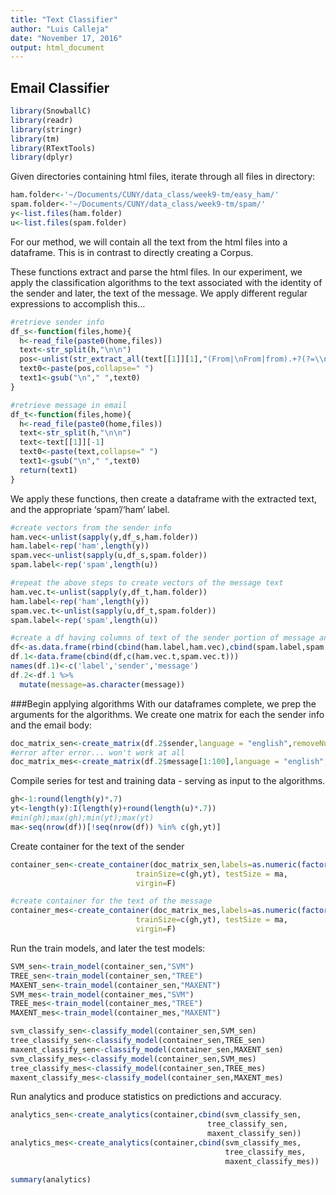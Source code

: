 ```yaml
---
title: "Text Classifier"
author: "Luis Calleja"
date: "November 17, 2016"
output: html_document
---
```

## Email Classifier
```r
library(SnowballC)
library(readr)
library(stringr)
library(tm)
library(RTextTools)
library(dplyr)
```

Given directories containing html files, iterate through all files in directory:
```r
ham.folder<-'~/Documents/CUNY/data_class/week9-tm/easy_ham/'
spam.folder<-'~/Documents/CUNY/data_class/week9-tm/spam/'
y<-list.files(ham.folder)
u<-list.files(spam.folder)
```

For our method, we will contain all the text from the html files into a dataframe. This is in contrast to directly creating a Corpus.

These functions extract and parse the html files. In our experiment, we apply the classification algorithms to the text associated with the identity of the sender and later, the text of the message. We apply different regular expressions to accomplish this...
```r
#retrieve sender info
df_s<-function(files,home){
  h<-read_file(paste0(home,files))
  text<-str_split(h,"\n\n")
  pos<-unlist(str_extract_all(text[[1]][1],"(From|\nFrom|from).+?(?=\\n[ [:alnum:]])"))
  text0<-paste(pos,collapse=" ")
  text1<-gsub("\n"," ",text0)
}

#retrieve message in email
df_t<-function(files,home){
  h<-read_file(paste0(home,files))
  text<-str_split(h,"\n\n")
  text<-text[[1]][-1]
  text0<-paste(text,collapse=" ")
  text1<-gsub("\n"," ",text0)
  return(text1)
}
```

We apply these functions, then create a dataframe with the extracted text, and the appropriate 'spam'/'ham' label.
```r
#create vectors from the sender info
ham.vec<-unlist(sapply(y,df_s,ham.folder))
ham.label<-rep('ham',length(y))
spam.vec<-unlist(sapply(u,df_s,spam.folder))
spam.label<-rep('spam',length(u))

#repeat the above steps to create vectors of the message text
ham.vec.t<-unlist(sapply(y,df_t,ham.folder))
ham.label<-rep('ham',length(y))
spam.vec.t<-unlist(sapply(u,df_t,spam.folder))
spam.label<-rep('spam',length(u))

#create a df having columns of text of the sender portion of message and the email content
df<-as.data.frame(rbind(cbind(ham.label,ham.vec),cbind(spam.label,spam.vec)),stringsAsFactors = F)
df.1<-data.frame(cbind(df,c(ham.vec.t,spam.vec.t)))
names(df.1)<-c('label','sender','message')
df.2<-df.1 %>%
  mutate(message=as.character(message))
```

###Begin applying algorithms
With our dataframes complete, we prep the arguments for the algorithms. We create one matrix for each the sender info and the email body:
```r
doc_matrix_sen<-create_matrix(df.2$sender,language = "english",removeNumbers = T,stemWords = T,removeSparseTerms = .998)
#error after error... won't work at all
doc_matrix_mes<-create_matrix(df.2$message[1:100],language = "english",removeNumbers = T,stemWords = F,removeSparseTerms = .998)
```

Compile series for test and training data - serving as input to the algorithms.
```r
gh<-1:round(length(y)*.7)
yt<-length(y):I(length(y)+round(length(u)*.7))
#min(gh);max(gh);min(yt);max(yt)
ma<-seq(nrow(df))[!seq(nrow(df)) %in% c(gh,yt)]
```

Create container for the text of the sender
```r
container_sen<-create_container(doc_matrix_sen,labels=as.numeric(factor(df$label)), 
                            trainSize=c(gh,yt), testSize = ma, 
                            virgin=F)

#create container for the text of the message
container_mes<-create_container(doc_matrix_mes,labels=as.numeric(factor(df$label)), 
                            trainSize=c(gh,yt), testSize = ma, 
                            virgin=F)
```

Run the train models, and later the test models:
```r
SVM_sen<-train_model(container_sen,"SVM")
TREE_sen<-train_model(container_sen,"TREE")
MAXENT_sen<-train_model(container_sen,"MAXENT")
SVM_mes<-train_model(container_mes,"SVM")
TREE_mes<-train_model(container_mes,"TREE")
MAXENT_mes<-train_model(container_mes,"MAXENT")

svm_classify_sen<-classify_model(container_sen,SVM_sen)
tree_classify_sen<-classify_model(container_sen,TREE_sen)
maxent_classify_sen<-classify_model(container_sen,MAXENT_sen)
svm_classify_mes<-classify_model(container_sen,SVM_mes)
tree_classify_mes<-classify_model(container_sen,TREE_mes)
maxent_classify_mes<-classify_model(container_sen,MAXENT_mes)
```

Run analytics and produce statistics on predictions and accuracy.
```r
analytics_sen<-create_analytics(container,cbind(svm_classify_sen,
                                            tree_classify_sen,
                                            maxent_classify_sen))
analytics_mes<-create_analytics(container,cbind(svm_classify_mes,
                                                tree_classify_mes,
                                                maxent_classify_mes))

summary(analytics)
```